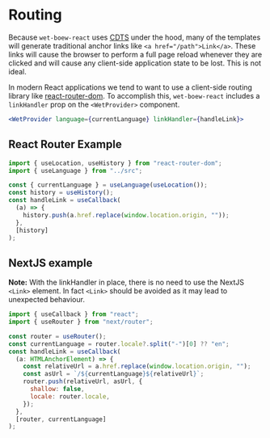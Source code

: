 
<Meta title="Instructions/Routing" />

# Routing

Because `wet-boew-react` uses [CDTS](https://cenw-wscoe.github.io/sgdc-cdts/docs/index-en.html) under the hood, many of the templates will
generate traditional anchor links like `<a href="/path">Link</a>`. These links will
cause the browser to perform a full page reload whenever they are clicked and
will cause any client-side application state to be lost. This is not ideal.

In modern React applications we tend to want to use a client-side routing
library like [react-router-dom](https://www.npmjs.com/package/react-router-dom).
To accomplish this, `wet-boew-react` includes a `linkHandler` prop on the
`<WetProvider>` component.

```jsx
<WetProvider language={currentLanguage} linkHandler={handleLink}>
```

## React Router Example

```jsx
import { useLocation, useHistory } from "react-router-dom";
import { useLanguage } from "../src";

const { currentLanguage } = useLanguage(useLocation());
const history = useHistory();
const handleLink = useCallback(
  (a) => {
    history.push(a.href.replace(window.location.origin, ""));
  },
  [history]
);
```

## NextJS example

**Note:** With the linkHandler in place, there is no need to use the
NextJS `<Link>` element. In fact `<Link>` should be avoided as it may lead to
unexpected behaviour.

```jsx
import { useCallback } from "react";
import { useRouter } from "next/router";

const router = useRouter();
const currentLanguage = router.locale?.split("-")[0] ?? "en";
const handleLink = useCallback(
  (a: HTMLAnchorElement) => {
    const relativeUrl = a.href.replace(window.location.origin, "");
    const asUrl = `/${currentLanguage}${relativeUrl}`;
    router.push(relativeUrl, asUrl, {
      shallow: false,
      locale: router.locale,
    });
  },
  [router, currentLanguage]
);
```
